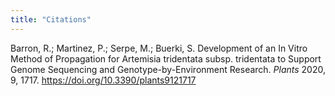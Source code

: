 ```yaml
---
title: "Citations"
---
```


Barron, R.; Martinez, P.; Serpe, M.; Buerki, S. Development of an In Vitro Method of Propagation for Artemisia tridentata subsp. tridentata to Support Genome Sequencing and Genotype-by-Environment Research. *Plants* 2020, 9, 1717. [https://doi.org/10.3390/plants9121717](https://doi.org/10.3390/plants9121717)
